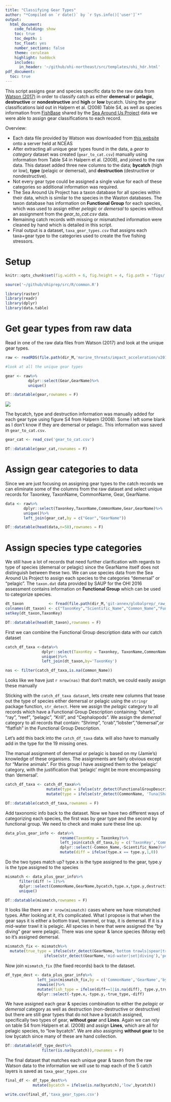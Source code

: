 ```yaml
---
title: "Classifying Gear Types"
author: "*Compiled on `r date()` by `r Sys.info()['user']`*"
output: 
  html_document:
    code_folding: show
    toc: true
    toc_depth: 1
    toc_float: yes
    number_sections: false
    theme: cerulean
    highlight: haddock
    includes: 
      in_header: '~/github/ohi-northeast/src/templates/ohi_hdr.html'
pdf_document:
  toc: true
---
```


This script assigns gear and species specific data to the raw data from [Watson (2017)](https://www.nature.com/articles/sdata201739) in order to classify catch as either **demersal** or **pelagic**, **destructive** or **nondestructive** and **high** or **low** bycatch. Using the gear classifications laid out in Halpern et al. (2008) Table S4, as well as species information from [FishBase](http://www.fishbase.org/search.php) shared by the [Sea Around Us Project](http://www.seaaroundus.org/) data we were able to assign gear classifications to each record.

Overview:

- Each data file provided by Watson was downloaded from [this website](http://metadata.imas.utas.edu.au/geonetwork/srv/eng/metadata.show?uuid=c1fefb3d-7e37-4171-b9ce-4ce4721bbc78) onto a server held at NCEAS
- After extracting all unique gear types found in the data, a *gear to category* dataset was created (`gear_to_cat.csv`) manually using information from Table S4 in Halpern et al. (2008), and joined to the raw data. This dataset added three new columns to the data; **bycatch** (high or low), **type** (pelagic or demersal), and **destruction** (destructive or nondestructive). 
- Not every gear type could be assigned a single value for each of these categories so additional information was required.
- The Sea Around Us Project has a taxon database for all species within their data, which is similar to the species in the Waston databases. The taxon database has information on **Functional Group** for each species, which was used to assign either *pelagic* or *demersal* to species without an assignment from the *gear_to_cat.csv* data.
- Remaining catch records with missing or mismatched information were cleaned by hand which is detailed in this script.
- Final output is a dataset, `taxa_gear_types.csv` that assigns each taxa+gear type to the categories used to create the five fishing stressors.


# Setup
```r

knitr::opts_chunk$set(fig.width = 6, fig.height = 4, fig.path = 'figs/',message = FALSE, warning = FALSE)

source('~/github/ohiprep/src/R/common.R')

library(raster)
library(readr)
library(dplyr)
library(data.table)

```

# Get gear types from raw data

Read in one of the raw data files from Watson (2017) and look at the unique gear types.

```r

raw <- readRDS(file.path(dir_M,'marine_threats/impact_acceleration/v2016/stressors/comm_fish/data/CatchPublic1014.rds'))

#look at all the unique gear types

gear <- raw%>%
          dplyr::select(Gear,GearName)%>%
          unique()

DT::datatable(gear,rownames = F)
```

![](figs/GearTypeClassifications.png)

The bycatch, type and destruction information was manually added for each gear type using figure S4 from Halpern (2008). Some I left some blank as I don't know if they are demersal or pelagic. This information was saved in `gear_to_cat.csv`.


```r

gear_cat <- read_csv('gear_to_cat.csv')

DT::datatable(gear_cat,rownames = F)

```

# Assign gear categories to data

Since we are just focusing on assigning gear types to the catch records we can eliminate some of the columns from the raw dataset and select unique records for Taxonkey, TaxonName, CommonName, Gear, GearName.

```r

data <- raw%>%
        dplyr::select(Taxonkey,TaxonName,CommonName,Gear,GearName)%>%
        unique()%>%
        left_join(gear_cat,by = c("Gear","GearName"))

DT::datatable(head(data,n=50),rownames = F)

```

# Assign species type categories

We still have a lot of records that need further clarification with regards to type of species (demersal or pelagic) since the GearName itself does not distinguish between these two. We can use species data from the Sea Around Us Project to assign each species to the categories "demersal" or "pelagic". The `taxon.dat` data provided by SAUP for the OHI 2016 assessment contains information on **Functional Group** which can be used to categorize species.

```r

dt_taxon           <- fread(file.path(dir_M,'git-annex/globalprep/_raw_data/SAUP/d2016/Data/SeaAroundUs/taxon.dat'), sep=";", header = FALSE)
colnames(dt_taxon) <- c("TaxonKey","Scientific_Name","Common_Name","FunctionalGroupDescription")
setkey(dt_taxon,TaxonKey)

DT::datatable(head(dt_taxon),rownames = F)
```

First we can combine the Functional Group description data with our catch dataset
```r

catch_df_taxa <-data%>%
                dplyr::select(TaxonKey = Taxonkey, TaxonName,CommonName)%>%
                unique()%>%
                left_join(dt_taxon,by='TaxonKey')

nas <- filter(catch_df_taxa,is.na(Common_Name))
```

Looks like we have just `r nrow(nas)` that don't match, we could easily assign these manually

Sticking with the `catch_df_taxa dataset`, lets create new columns that tease out the type of species either demersal or pelagic using the `stringr` package function, `str_detect`. Here we assign the *pelagic* category to all records which have a Functional Group Description containing: "shark", "ray", "reef", "pelagic", "Krill", and "Cephalopods". We assign the *demersal* category to all records that contain: "Shrimp", "crab","lobster","demersal",or "flatfish" in the Functional Group Description.

Let's add this back into the `catch_df_taxa` data. will also have to manually add in the type for the 19 missing ones. 

The manual assignment of demersal or pelagic is based on my (Jamie's) knowledge of these organisms. The assignments are fairly obvious except for "Marine animals". For this group I have assigned them to the 'pelagic' category, with the justification that 'pelagic' might be more encompassing than 'demersal'.

```r

catch_df_taxa <- catch_df_taxa%>%
                  mutate(type = ifelse(str_detect(FunctionalGroupDescription, "shark|ray|reef|pelagic|Krill|Cephalopods"), "pelagic", ifelse(str_detect(FunctionalGroupDescription, "Shrimp|crab|lobster|demersal|flatfish"),"demersal", NA)))%>%
                  mutate(type = ifelse(str_detect(CommonName, 'Tuna|Shark|sharks|Herring|Corvina|Cartilaginous fishes|animals'),'pelagic',                                  ifelse(str_detect(CommonName,'decapods|cucumbers|cockles|Mollusca|molluscs|Sea stars|Starfishes|lobster|urchins'),'demersal',type)))

DT::datatable(catch_df_taxa,rownames = F)

```

Add taxonomic info back to the dataset. Now we have two different ways of categorizing each species, the first was by gear type and the second by functional group. We need to check and make sure these line up.

```r
data_plus_gear_info <- data%>%
                        rename(TaxonKey = Taxonkey)%>%
                        left_join(catch_df_taxa,by = c('TaxonKey','CommonName','TaxonName'))%>%
                        dplyr::select(-Common_Name,-Scientific_Name)%>%
                        mutate(diff = ifelse(type.x == type.y,1,0))

```

Do the two types match up? type.x is the type assigned to the gear, type.y is the type assigned to the species

```r

mismatch <- data_plus_gear_info%>%
      filter(diff != 1)%>%
      dplyr::select(CommonName,GearName,bycatch,type.x,type.y,destruction,diff)%>%
      unique()

DT::datatable(mismatch,rownames = F)

```

It looks like there are `r nrow(mismatch)` cases where we have mismatched types. After looking at it, it's complicated. What I propose is that when the gear says it is either a bottom trawl, trammel, or trap, it is demersal. If it is a mid-water trawl it is pelagic. All species in here that were assigned the "by diving" gear were pelagic. There was one spear & lance species (Moray eel) so it's assigned demersal.

```r
mismatch_fix <- mismatch%>%
  mutate(true_type = ifelse(str_detect(GearName,'bottom trawls|spear|trap|explosives|beach')|str_detect(CommonName, 'crab|shrimp|lobster|lizardfish|prawn|Cods|crustaceans|guitarfish|squillid|moray|Lizard'),'demersal',
                 ifelse(str_detect(GearName,'mid-water|set|diving'),'pelagic','pelagic')))

```

Now join `mismatch_fix` (the fixed records) back to the dataset.

```r

df_type_dest <- data_plus_gear_info%>%
              left_join(mismatch_fix,by = c('CommonName','GearName','bycatch','type.y','type.x','destruction','diff'))%>%
              rowwise()%>%
              mutate(fish_type = ifelse(diff==1|is.na(diff), type.y,true_type))%>%#if the types match, assign it that type. if diff is NA, this means type.x is na so assign type.y, otherwise it should have true_type already defined
              dplyr::select(-type.x,-type.y,-true_type,-diff)

```

We have assigned each gear & species combination to either the *pelagic* or *demersal* category as well as destruction (non-destructive or destructive) but there are still gear types that do not have a bycatch assigned, specifically two types of gear, **without gear** and **Lines**. Again we can rely on table S4 from Halpern et al. (2008) and assign **Lines**, which are all for pelagic species, to "low bycatch". We are also assigning **without gear** to be low bycatch since many of these are hand collection.

```r

DT::datatable(df_type_dest%>%
                filter(is.na(bycatch)),rownames = F)

```

The final dataset that matches each unique gear & taxon from the raw Watson data to the information we will use to map each of the 5 catch layers is saved as `taxa_gear_types.csv`

```r

final_df <- df_type_dest%>%
            mutate(bycatch = ifelse(is.na(bycatch),'low',bycatch))

write.csv(final_df,'taxa_gear_types.csv')

```



